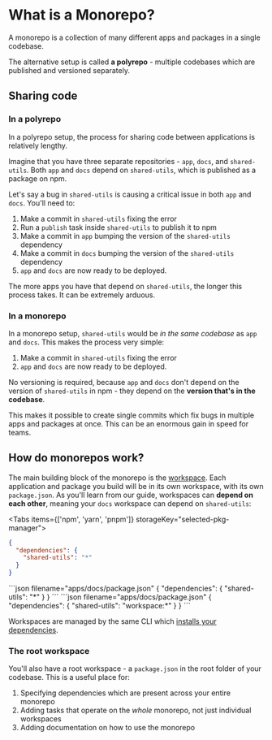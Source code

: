 
# What is a Monorepo?

A monorepo is a collection of many different apps and packages in a single codebase.

The alternative setup is called **a polyrepo** - multiple codebases which are published and versioned separately.

## Sharing code

### In a polyrepo

In a polyrepo setup, the process for sharing code between applications is relatively lengthy.

Imagine that you have three separate repositories - `app`, `docs`, and `shared-utils`. Both `app` and `docs` depend on `shared-utils`, which is published as a package on npm.

Let's say a bug in `shared-utils` is causing a critical issue in both `app` and `docs`. You'll need to:

1. Make a commit in `shared-utils` fixing the error
2. Run a `publish` task inside `shared-utils` to publish it to npm
3. Make a commit in `app` bumping the version of the `shared-utils` dependency
4. Make a commit in `docs` bumping the version of the `shared-utils` dependency
5. `app` and `docs` are now ready to be deployed.

The more apps you have that depend on `shared-utils`, the longer this process takes. It can be extremely arduous.

### In a monorepo

In a monorepo setup, `shared-utils` would be _in the same codebase_ as `app` and `docs`. This makes the process very simple:

1. Make a commit in `shared-utils` fixing the error
2. `app` and `docs` are now ready to be deployed.

No versioning is required, because `app` and `docs` don't depend on the version of `shared-utils` in npm - they depend on the **version that's in the codebase**.

This makes it possible to create single commits which fix bugs in multiple apps and packages at once. This can be an enormous gain in speed for teams.

## How do monorepos work?

The main building block of the monorepo is the [workspace](/repo/docs/handbook/workspaces). Each application and package you build will be in its own workspace, with its own `package.json`. As you'll learn from our guide, workspaces can **depend on each other**, meaning your `docs` workspace can depend on `shared-utils`:

<Tabs items={['npm', 'yarn', 'pnpm']} storageKey="selected-pkg-manager">
  <Tab>

```json filename="apps/docs/package.json"
{
  "dependencies": {
    "shared-utils": "*"
  }
}
```

  </Tab>
  <Tab>
```json filename="apps/docs/package.json"
{
  "dependencies": {
    "shared-utils": "*"
  }
}
```

  </Tab>

  <Tab>
```json filename="apps/docs/package.json"
{
  "dependencies": {
    "shared-utils": "workspace:*"
  }
}
```

  </Tab>
</Tabs>

Workspaces are managed by the same CLI which [installs your dependencies](/repo/docs/handbook/package-installation).

### The root workspace

You'll also have a root workspace - a `package.json` in the root folder of your codebase. This is a useful place for:

1. Specifying dependencies which are present across your entire monorepo
1. Adding tasks that operate on the _whole_ monorepo, not just individual workspaces
1. Adding documentation on how to use the monorepo
